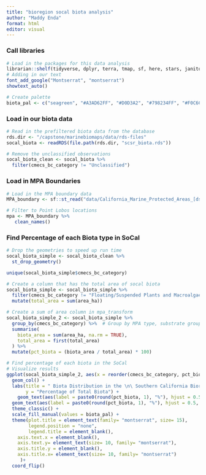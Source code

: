 ```yaml
---
title: "bioregion socal biota analysis"
author: "Maddy Enda"
format: html
editor: visual
---
```


### Call libraries

```r
# Load in the packages for this data analysis
librarian::shelf(tidyverse, dplyr, terra, tmap, sf, here, stars, janitor, units, showtext)
# Adding in our text
font_add_google("Montserrat", "montserrat")
showtext_auto()
```

```r
# Create palette
biota_pal <- c("seagreen", "#A3AD62FF", "#D0D3A2", "#798234FF", "#F0C6C3FF", "#DF91A3FF", "#D46780FF" )
```

### Load in our biota data

```r
# Read in the prefiltered biota data from the database
rds.dir <- "/capstone/marinebiomaps/data/rds-files"
socal_biota <- readRDS(file.path(rds.dir, "scsr_biota.rds"))
```

```r
# Remove the unclassified observations
socal_biota_clean <- socal_biota %>%
  filter(cmecs_bc_category != "Unclassified")
```

### Load in MPA Boundaries

```r
# Load in the MPA boundary data
MPA_boundary <- sf::st_read("data/California_Marine_Protected_Areas_[ds582]")

# Filter to Point Lobos locations
mpa <- MPA_boundary %>%
   clean_names()
```

### Find Percentage of each Biota type in SoCal

```r
# Drop the geometries to speed up run time
socal_biota_simple <- socal_biota_clean %>%
  st_drop_geometry()
```

```r
unique(socal_biota_simple$cmecs_bc_category)
```

```r
# Create a column that has the total area of socal biota
socal_biota_simple <- socal_biota_simple %>%
  filter(cmecs_bc_category != "Floating/Suspended Plants and Macroalgae") %>%
  mutate(total_area = sum(area_ha))

# Create a sum of area column in mpa_transform
socal_biota_simple_2 <- socal_biota_simple %>%
  group_by(cmecs_bc_category) %>%  # Group by MPA type, substrate group
  summarise(
    biota_area = sum(area_ha, na.rm = TRUE),  
    total_area = first(total_area)  
  ) %>%
  mutate(pct_biota = (biota_area / total_area) * 100)
```

```r
# Find percentage of each biota in the SoCal
# Visualize results
ggplot(socal_biota_simple_2, aes(x = reorder(cmecs_bc_category, pct_biota), y = pct_biota, fill = cmecs_bc_category)) +
  geom_col() +
  labs(title = " Biota Distribution in the \n\ Southern California Bioregion (SCSR) MPAs",
       y = "Percentage of Total Biota") +
    geom_text(aes(label = paste0(round(pct_biota, 1), "%"), hjust = 0.5, vjust = 0.01, size= 1, family= "montserrat"),) +  
  geom_text(aes(label = paste0(round(pct_biota, 1), "%"), hjust = 0.5, vjust = 0.01, size= 1, family= "montserrat")) +
  theme_classic() +
  scale_fill_manual(values = biota_pal) +
  theme(plot.title = element_text(family= "montserrat", size= 15),
        legend.position = "none",
        legend.title = element_blank(),
    axis.text.x = element_blank(),
    axis.text.y= element_text(size= 10, family= "montserrat"),
    axis.title.y = element_blank(),
    axis.title.x= element_text(size= 10, family= "montserrat")
     )+
  coord_flip()
```


